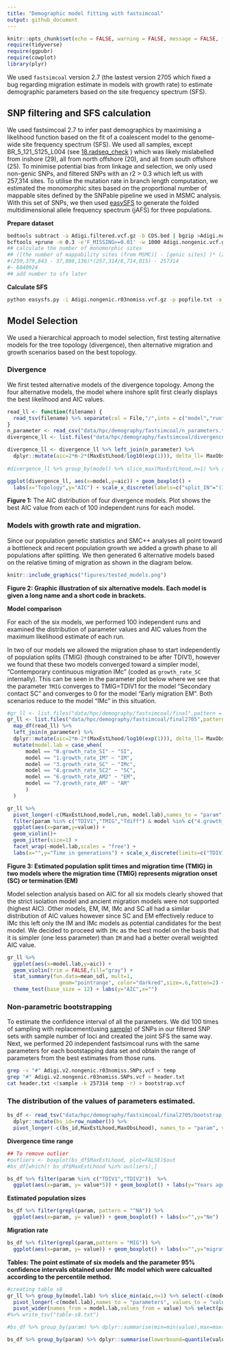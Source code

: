 ```yaml
---
title: "Demographic model fitting with fastsimcoal"
output: github_document
---
```


```r
knitr::opts_chunk$set(echo = FALSE, warning = FALSE, message = FALSE, fig.retina = 2)
require(tidyverse)
require(ggpubr)
require(cowplot)
library(plyr)
```

We used `fastsimcoal` version 2.7 (the lastest version 2705 which fixed a bug regarding migration estimate in models with growth rate) to estimate demographic parameters based on the site frequency spectrum (SFS). 

## SNP filtering and SFS calculation
We used fastsimcoal 2.7 to infer past demographics by maximising a likelihood function based on the fit of a coalescent model to the genome-wide site frequency spectrum (SFS). We used all samples, except BR_5_121_S125_L004 (see [18.radseq_check](18.radseq_check.md) ) which was likely mislabelled from inshore (29), all from north offshore (20), and all from south offshore (25). To minimise potential bias from linkage and selection, we only used non-genic SNPs, and filtered SNPs with an r2 > 0.3 which left us with 257,314 sites. To utilise the mutation rate in branch length computation, we estimated the monomorphic sites based on the proportional number of mappable sites defined by the SNPable pipeline we used in MSMC analysis. With this set of SNPs, we  then used [easySFS](https://github.com/isaacovercast/easySFS) to generate the folded multidimensional allele frequency spectrum (jAFS) for three populations. 

**Prepare dataset**
```bash
bedtools subtract -a Adigi.filtered.vcf.gz -b CDS.bed | bgzip >Adigi.nongenic.vcf.gz
bcftools +prune -m 0.3 -e'F_MISSING>=0.01' -w 1000 Adigi.nongenic.vcf.gz -o Adigi.nongenic.r03nomiss.vcf.gz
## calculate the number of monomorphic sites
## ([the number of mappability sites (from MSMC)] - [genic sites] )* (257,314/8,714,015) - SNPs
#(250,379,843 - 37,088,136)*(257,314/8,714,015) - 257314
#~ 6040924
## add number to sfs later
```

**Calculate SFS**
```bash
python easysfs.py -i Adigi.nongenic.r03nomiss.vcf.gz -p popfile.txt -a --GQ 20 --dtype int -o sfs --proj=58,40,52
```
## Model Selection

We used a hierarchical approach to model selection, first testing alternative models for the tree topology (divergence), then alternative migration and growth scenarios based on the best topology.

### Divergence
We first tested alternative models of the divergence topology. Among the four alternative models, the model where inshore split first clearly displays the best likelihood and AIC values.

```r
read_ll <- function(filename) {
  read_tsv(filename) %>% separate(col = File,"/",into = c("model","run"))
}
n_parameter <- read_csv("data/hpc/demography/fastsimcoal/n_parameters.txt", col_names = c("model","n"))
divergence_ll <- list.files("data/hpc/demography/fastsimcoal/divergence",pattern = ".*\\.param",full.names = T) %>% map_df(read_ll)

divergence_ll <- divergence_ll %>% left_join(n_parameter) %>% 
  dplyr::mutate(aic=2*n-2*(MaxEstLhood/log10(exp(1))), delta_ll= MaxObsLhood-MaxEstLhood) 
  
#divergence_ll %>% group_by(model) %>% slice_max(MaxEstLhood,n=1) %>% select(model, run, n, MaxEstLhood, aic) %>% knitr::kable()

ggplot(divergence_ll, aes(x=model,y=aic)) + geom_boxplot() +
  labs(x="Topology",y="AIC") + scale_x_discrete(labels=c("split_IN"="(IN,(NO,SO))","split_NO"="(NO,(IN,SO))","split_poly"="(IN,NO,SO)","split_SO"="(SO,(NO,IN))"))
```

**Figure 1:** The AIC distribution of four divergence models. Plot shows the best AIC value from each of 100 independent runs for each model.

### Models with growth rate and migration.

Since our population genetic statistics and SMC++ analyses all point toward a bottleneck and recent population growth we added a growth phase to all populations after splitting. We then generated 6 alternative models based on the relative timing of migration as shown in the diagram below. 

```r
knitr::include_graphics("figures/tested_models.png")
```

**Figure 2: Graphic illustration of six alternative models.  Each model is given a long name and a short code in brackets. **
 
**Model comparison**

For each of the six models, we performed 100 independent runs and examined the distribution of parameter values and AIC values from the maximum likelihood estimate of each run. 

In two of our models we allowed the migration phase to start independently of population splits (TMIG) (though constrained to be after TDIV1), however we found that these two models converged toward a simpler model, "Contemporary continuous migration IMc" (coded as `growth_rate_SC` internally). This can be seen in the parameter plot below where we see that the parameter `TMIG` converges to TMIG=TDIV1 for the model "Secondary contact SC" and converges to 0 for the model "Early migration EM".  Both scenarios reduce to the model "IMc" in this situation. 

```r
#gr_ll <- list.files("data/hpc/demography/fastsimcoal/final",pattern = ".*fixed\\.param",full.names = T) %>% 
gr_ll <- list.files("data/hpc/demography/fastsimcoal/final2705",pattern = ".*\\.param",full.names = T) %>%
  map_df(read_ll) %>% 
  left_join(n_parameter) %>% 
  dplyr::mutate(aic=2*n-2*(MaxEstLhood/log10(exp(1))), delta_ll= MaxObsLhood-MaxEstLhood,Tdiff=TDIV1-TMIG) %>% 
  mutate(model.lab = case_when(
      model == "0.growth_rate_SI" ~ "SI",
      model == "1.growth_rate_IM" ~ "IM",
      model == "3.growth_rate_SC" ~ "IMc",
      model == "4.growth_rate_SC2" ~ "SC",
      model == "6.growth_rate_AM2" ~ "EM",
      model == "7.growth_rate_AM" ~ "AM"
      )
  )

gr_ll %>% 
  pivot_longer(-c(MaxEstLhood,model,run, model.lab),names_to = "param",values_to = "value") %>% 
  filter(param %in% c("TDIV1","TMIG","Tdiff") & model %in% c("4.growth_rate_SC2","6.growth_rate_AM2")) %>% 
  ggplot(aes(x=param,y=value)) +
  geom_violin()+
  geom_jitter(size=1) + 
  facet_wrap(~model.lab,scales = "free") +
  labs(x="",y="Time in generations") + scale_x_discrete(limits=c("TDIV1","TMIG","Tdiff"),labels=c("Tdiff"="TDIV1-TMIG"))
```

**Figure 3: Estimated population split times and migration time (TMIG) in two models where the migration time (TMIG) represents migration onset (SC) or termination (EM)**


Model selection analysis based on AIC for all six models clearly showed that the strict isolation model and ancient migration models were not supported (highest AIC).  Other models, EM, IM, IMc and SC all had a similar distribution of AIC values however since SC and EM effectively reduce to IMc this left only the IM and IMc models as potential candidates for the best model. We decided to proceed with `IMc` as the best model on the basis that it is simpler (one less parameter) than `IM` and had a better overall weighted AIC value. 


```r
gr_ll %>% 
  ggplot(aes(x=model.lab,y=aic)) + 
  geom_violin(trim = FALSE,fill="gray") + 
  stat_summary(fun.data=mean_sdl, mult=1, 
                 geom="pointrange", color="darkred",size=.6,fatten=2) +
  theme_test(base_size = 12) + labs(y="AIC",x="")

```

<!--

#### Eventually, I used non-parametric bootstrapping, thus comment out this section

To obtain confidence intervals for the parameters in `IMc` we used a parametric bootstrapping approach. For this, we simulated 100 datasets by modifying the FREQ to DNA in parameter estimate file (`3.growth_rate_SC_maxL.par`) which maximise the likelihood. simulate 257,314 DNA fragments with size of 24bp.

```bash
fsc27 -i 3.growth_rate_SC_boot.par -n100 -j -m -s0 -x -I --foldedSFS -q -c12 -B12
```
Then we perform 20 independent runs for each of the bootstrap data using the same parameters for real data

```bash
fsc27 -t 3.growth_rate_SC_boot.tpl -e 3.growth_rate_SC_boot.est -n200000 -m -M -L50 -C2 -c16 -B16 -q
```
-->

### Non-parametric bootstrapping
To estimate the confidence interval of all the parameters. We did 100 times of sampling with replacement(using [sample](https://github.com/alexpreynolds/sample)) of SNPs in our filtered SNP sets with sample number of loci and created the joint SFS the same way. Next, we performed 20 independent fastsimcoal runs with the same parameters for each bootstapping data set and obtain the range of parameters from the best estimates from those runs.

```bash
grep -v "#" Adigi.v2.nongenic.r03nomiss.SNPs.vcf > temp
grep "#" Adigi.v2.nongenic.r03nomiss.SNPs.vcf > header.txt
cat header.txt <(sample -k 257314 temp -r) > bootstrap.vcf
```

### The distribution of the values of parameters estimated.

```r
bs_df <- read_tsv("data/hpc/demography/fastsimcoal/final2705/bootstrap_params.txt") %>% filter(TDIV1<9000)%>%
  dplyr::mutate(bs_id=row_number()) %>% 
  pivot_longer(-c(bs_id,MaxEstLhood,MaxObsLhood), names_to = "param", values_to = "value")
```

**Divergence time range**

```r
## To remove outlier
#outliers <- boxplot(bs_df$MaxEstLhood, plot=FALSE)$out
#bs_df[which(! bs_df$MaxEstLhood %in% outliers),]

bs_df %>% filter(param %in% c("TDIV1","TDIV2"))  %>% 
  ggplot(aes(x=param, y= value*5)) + geom_boxplot() + labs(y="Years ago",x="")

```

**Estimated population sizes**

```r
bs_df %>% filter(grepl(param, pattern = "^NA")) %>% 
  ggplot(aes(x=param, y= value)) + geom_boxplot() + labs(x="",y="Ne")
```

**Migration rate**

```r
bs_df %>% filter(grepl(param,pattern = "MIG")) %>% 
  ggplot(aes(x=param, y= value)) + geom_boxplot() + labs(x="",y="migration rate")
```

**Tables: The point estimate of six models and the parameter 95% confidence intervals obtained under IMc model which were calcualted according to the percentile method.**

```r
#creating table s8
gr_ll %>% group_by(model.lab) %>% slice_min(aic,n=1) %>% select(-c(model,run)) %>% 
  pivot_longer(-c(model.lab),names_to = "parameters", values_to = "value") %>% 
  pivot_wider(names_from = model.lab,values_from = value) %>% select(parameters,SI,IM,IMc,SC,EM,AM) %>% knitr::kable()
#%>% write_tsv("table-s8.txt")

#bs_df %>% group_by(param) %>% dplyr::summarise(min=min(value),max=max(value)) %>% write_tsv("table-s8b1.txt")

bs_df %>% group_by(param) %>% dplyr::summarise(lowerbound=quantile(value,probs=c(0.05)),upperbound=quantile(value,probs=c(0.95))) %>% knitr::kable()
```
